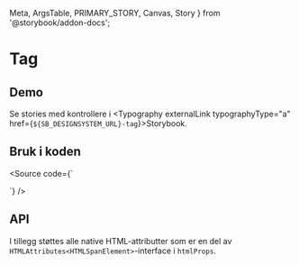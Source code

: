   Meta,
  ArgsTable,
  PRIMARY_STORY,
  Canvas,
  Story
} from '@storybook/addon-docs';

<Meta title="Design system/Tag/API" component={Tag} />

# Tag

<ComponentLinkRow
  docsHref="https://design.domstol.no/987b33f71/p/19eec4-tag"
  figmaHref="https://www.figma.com/file/ewqSDmkgqDQ5PyOsRp4V5b/?node-id=7766%3A151028"
  githubHref="https://github.com/domstolene/designsystem/tree/master/components/src/components/Tag"
/>

## Demo

<Canvas>
  <Story id="design-system-tag--default" />
</Canvas>

Se stories med kontrollere i <Typography externalLink typographyType="a" href={`${SB_DESIGNSYSTEM_URL}-tag`}>Storybook</Typography>.

## Bruk i koden

<Source code={`

<Tag text="status" />
`} />

## API

<ArgsTable of={PRIMARY_STORY} />

I tillegg støttes alle native HTML-attributter som er en del av `HTMLAttributes<HTMLSpanElement>`-interface i `htmlProps`.
